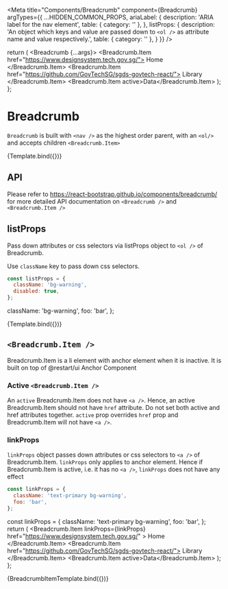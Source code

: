 
<Meta
  title="Components/Breadcrumb"
  component={Breadcrumb}
  argTypes={{
    ...HIDDEN_COMMON_PROPS,
    ariaLabel: {
      description: 'ARIA label for the nav element',
      table: { category: '<Breadcrumb />' },
    },
    listProps: {
      description:
        'An object which keys and value are passed down to `<ol />` as attribute name and value respectively.',
      table: { category: '<Breadcrumb />' },
    }
}}
/>

  return (
    <Breadcrumb {...args}>
      <Breadcrumb.Item href="https://www.designsystem.tech.gov.sg/">
        Home
      </Breadcrumb.Item>
      <Breadcrumb.Item href="https://github.com/GovTechSG/sgds-govtech-react/">
        Library
      </Breadcrumb.Item>
      <Breadcrumb.Item active>Data</Breadcrumb.Item>
    </Breadcrumb>
  );
};

# Breadcrumb

`Breadcrumb` is built with `<nav />` as the highest order parent, with an `<ol/>` and accepts children `<Breadcrumb.Item>`

<Canvas>
  <Story name="Default">{Template.bind({})}</Story>
</Canvas>

## API

<ArgsTable story="Default" />

Please refer to https://react-bootstrap.github.io/components/breadcrumb/ for more detailed API documentation on `<Breadcrumb />` and `<Breadcrumb.Item />`

## listProps

Pass down attributes or css selectors via listProps object to `<ol />` of Breadcrumb.

Use `className` key to pass down css selectors.

```jsx
const listProps = {
  className: 'bg-warning',
  disabled: true,
};
```

  className: 'bg-warning',
  foo: 'bar',
};

<Canvas>
  <Story name="Style Breadcrumb" args={{ listProps }}>
    {Template.bind({})}
  </Story>
</Canvas>

## `<Breadcrumb.Item />`

Breadcrumb.Item is a li element with anchor element when it is inactive. It is built on top of @restart/ui Anchor Component

### Active `<Breadcrumb.Item />`

An `active` Breadcrumb.Item does not have `<a />`. Hence, an active Breadcrumb.Item should not have `href` attribute.
Do not set both active and href attributes together. `active` prop overrides `href` prop and Breadcrumb.Item will not have `<a />`.

### linkProps

`linkProps` object passes down attributes or css selectors to `<a />` of Breadcrumb.Item. `linkProps` only applies to anchor element.
Hence if Breadcrumb.Item is active, i.e. it has no `<a />`, `linkProps` does not have any effect

```jsx
const linkProps = {
  className: 'text-primary bg-warning',
  foo: 'bar',
};
```

  const linkProps = {
    className: 'text-primary bg-warning',
    foo: 'bar',
  };
  return (
    <Breadcrumb>
      <Breadcrumb.Item
        linkProps={linkProps}
        href="https://www.designsystem.tech.gov.sg/"
      >
        Home
      </Breadcrumb.Item>
      <Breadcrumb.Item href="https://github.com/GovTechSG/sgds-govtech-react/">
        Library
      </Breadcrumb.Item>
      <Breadcrumb.Item active>Data</Breadcrumb.Item>
    </Breadcrumb>
  );
};

<Canvas>
  <Story name="Style BreadcrumbItem" args={{ listProps }}>
    {BreadcrumbItemTemplate.bind({})}
  </Story>
</Canvas>
